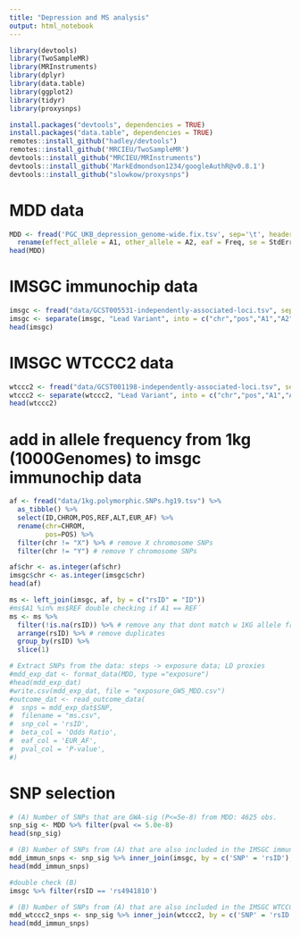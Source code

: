 ```yaml
---
title: "Depression and MS analysis"
output: html_notebook
---
```



```r
library(devtools)
library(TwoSampleMR)
library(MRInstruments)
library(dplyr)
library(data.table)
library(ggplot2)
library(tidyr)
library(proxysnps)
```
```r
install.packages("devtools", dependencies = TRUE)
install.packages("data.table", dependencies = TRUE)
remotes::install_github("hadley/devtools")
remotes::install_github('MRCIEU/TwoSampleMR')
devtools::install_github("MRCIEU/MRInstruments")
devtools::install_github('MarkEdmondson1234/googleAuthR@v0.8.1')
devtools::install_github("slowkow/proxysnps")
```

# MDD data
```r
MDD <- fread('PGC_UKB_depression_genome-wide.fix.tsv', sep='\t', header = TRUE)%>% as_tibble()%>%
  rename(effect_allele = A1, other_allele = A2, eaf = Freq, se = StdErrLogOR, pval= P, SNP = MarkerName)
head(MDD)

```

# IMSGC immunochip data
```r
imsgc <- fread("data/GCST005531-independently-associated-loci.tsv", sep='\t', header = TRUE)
imsgc <- separate(imsgc, "Lead Variant", into = c("chr","pos","A1","A2"), sep = "_")
head(imsgc)
```

# IMSGC WTCCC2 data
```r
wtccc2 <- fread("data/GCST001198-independently-associated-loci.tsv", sep='\t', header=TRUE)
wtccc2 <- separate(wtccc2, "Lead Variant", into = c("chr","pos","A1","A2"), sep = "_")
head(wtccc2)
```

# add in allele frequency from 1kg (1000Genomes) to imsgc immunochip data
```r
af <- fread("data/1kg.polymorphic.SNPs.hg19.tsv") %>%
  as_tibble() %>%
  select(ID,CHROM,POS,REF,ALT,EUR_AF) %>%
  rename(chr=CHROM,
         pos=POS) %>%
  filter(chr != "X") %>% # remove X chromosome SNPs
  filter(chr != "Y") # remove Y chromosome SNPs

af$chr <- as.integer(af$chr)
imsgc$chr <- as.integer(imsgc$chr)
head(af)

ms <- left_join(imsgc, af, by = c("rsID" = "ID"))
#ms$A1 %in% ms$REF double checking if A1 == REF´
ms <- ms %>%
  filter(!is.na(rsID)) %>% # remove any that dont match w 1KG allele frequencies
  arrange(rsID) %>% # remove duplicates
  group_by(rsID) %>% 
  slice(1)
```

```r
# Extract SNPs from the data: steps -> exposure data; LD proxies
#mdd_exp_dat <- format_data(MDD, type ="exposure")
#head(mdd_exp_dat)
#write.csv(mdd_exp_dat, file = "exposure_GWS_MDD.csv")
#outcome_dat <- read_outcome_data(
#  snps = mdd_exp_dat$SNP,
#  filename = "ms.csv",
#  snp_col = 'rsID',
#  beta_col = 'Odds Ratio',
#  eaf_col = 'EUR_AF',
#  pval_col = 'P-value',
#)
```

# SNP selection
```r
# (A) Number of SNPs that are GWA-sig (P<=5e-8) from MDD: 4625 obs.
snp_sig <- MDD %>% filter(pval <= 5.0e-8) 
head(snp_sig)
```
```r
# (B) Number of SNPs from (A) that are also included in the IMSGC immunochip study: NONE
mdd_immun_snps <- snp_sig %>% inner_join(imsgc, by = c('SNP' = 'rsID'), suffix = c('_MDD', '_imsgc'))
head(mdd_immun_snps)
```
```r
#double check (B)
imsgc %>% filter(rsID == 'rs4941810')
```
```r
# (B) Number of SNPs from (A) that are also included in the IMSGC WTCCC2 study: NONE
mdd_wtccc2_snps <- snp_sig %>% inner_join(wtccc2, by = c('SNP' = 'rsID'), suffix = c('_MDD', '_imsgc'))
head(mdd_immun_snps)
```


